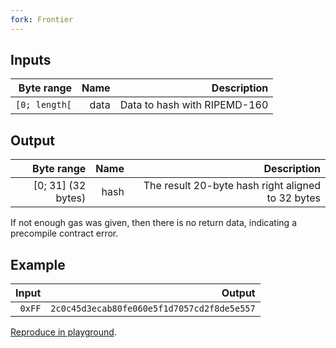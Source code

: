 ```yaml
---
fork: Frontier
---
```


## Inputs

|    Byte range | Name |                  Description |
| ------------: | ---: | ---------------------------: |
| `[0; length[` | data | Data to hash with RIPEMD-160 |

## Output

|         Byte range | Name |                                       Description |
| -----------------: | ---: | ------------------------------------------------: |
| [0; 31] (32 bytes) | hash | The result 20-byte hash right aligned to 32 bytes |

If not enough gas was given, then there is no return data, indicating a precompile contract error.

## Example

|  Input |                                     Output |
| -----: | -----------------------------------------: |
| `0xFF` | `2c0c45d3ecab80fe060e5f1d7057cd2f8de5e557` |

[Reproduce in playground](/playground?unit=Wei&codeType=Mnemonic&code='wFirsWplaceqparameters%20in%20memorybFFjdata~0vMSTOREvvwDoqcallZSizeZ_1XSizeb1FX_3jaddressY4%200xFFFFFFFFjgasvSTATICCALLvvwPutqresulWalonVonqstackvPOPb20vMLOAD'~Y1j%2F%2F%20v%5Cnq%20thVj%20wb~0x_Offset~Zb20jretYvPUSHXjargsWt%20Ve%20%01VWXYZ_bjqvw~_).
